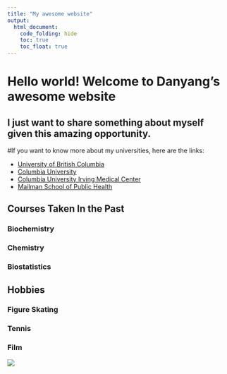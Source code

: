 ```yaml
---
title: "My awesome website"
output: 
  html_document:
    code_folding: hide
    toc: true
    toc_float: true
---
```


# Hello world! Welcome to Danyang's awesome website


## I just want to share something about myself given this amazing opportunity. 




#If you want to know more about my universities, here are the links:

* [University of British Columbia](https://www.ubc.ca/)
* [Columbia University](https://www.columbia.edu/)
* [Columbia University Irving Medical Center](https://www.cuimc.columbia.edu/)
* [Mailman School of Public Health](https://www.publichealth.columbia.edu/)


## Courses Taken In the Past {.tabset}

### Biochemistry

### Chemistry

### Biostatistics



## Hobbies {.tabset}

### Figure Skating

### Tennis

### Film
![](image/111.jpg)


